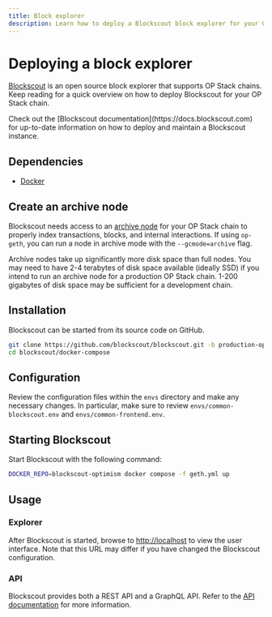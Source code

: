 ```yaml
---
title: Block explorer
description: Learn how to deploy a Blockscout block explorer for your OP Stack chain.
---
```



# Deploying a block explorer

[Blockscout](https://www.blockscout.com/) is an open source block explorer that supports OP Stack chains.
Keep reading for a quick overview on how to deploy Blockscout for your OP Stack chain.

<Info>
  Check out the [Blockscout documentation](https://docs.blockscout.com) for up-to-date information on how to deploy and maintain a Blockscout instance.
</Info>

## Dependencies

*   [Docker](https://docs.docker.com/get-docker/)

## Create an archive node

Blockscout needs access to an [archive node](https://www.alchemy.com/overviews/archive-nodes#archive-nodes) for your OP Stack chain to properly index transactions, blocks, and internal interactions.
If using `op-geth`, you can run a node in archive mode with the `--gcmode=archive` flag.

<Info>
  Archive nodes take up significantly more disk space than full nodes.
  You may need to have 2-4 terabytes of disk space available (ideally SSD) if you intend to run an archive node for a production OP Stack chain.
  1-200 gigabytes of disk space may be sufficient for a development chain.
</Info>

## Installation

Blockscout can be started from its source code on GitHub.

```sh
git clone https://github.com/blockscout/blockscout.git -b production-optimism
cd blockscout/docker-compose
```

## Configuration

Review the configuration files within the `envs` directory and make any necessary changes.
In particular, make sure to review `envs/common-blockscout.env` and `envs/common-frontend.env`.

## Starting Blockscout

Start Blockscout with the following command:

```sh
DOCKER_REPO=blockscout-optimism docker compose -f geth.yml up
```

## Usage

### Explorer

After Blockscout is started, browse to [http://localhost](http://localhost) to view the user interface.
Note that this URL may differ if you have changed the Blockscout configuration.

### API

Blockscout provides both a REST API and a GraphQL API.
Refer to the [API documentation](https://docs.blockscout.com/for-users/api) for more information.
